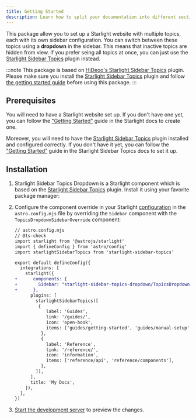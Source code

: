```yaml
---
title: Getting Started
description: Learn how to split your documentation into different sections, called topics, each with its own sidebar.
---
```


This package allow you to set up a Starlight website with multiple topics, each with its own sidebar configuration. You can switch between these topics using a **dropdown** in the sidebar. This means that inactive topics are hidden from view. If you prefer seing all topics at once, you can just use the [Starlight Sidebar Topics](https://starlight-sidebar-topics.netlify.app/) plugin instead.

:::note
This package is based on [HiDeoo's Starlight Sidebar Topics](https://github.com/HiDeoo/starlight-sidebar-topics) plugin. Please make sure you install the [Starlight Sidebar Topics](https://starlight-sidebar-topics.netlify.app/) plugin and follow [the getting started guide](https://starlight-sidebar-topics.netlify.app/getting-started) before using this package.
:::

## Prerequisites

You will need to have a Starlight website set up.
If you don't have one yet, you can follow the ["Getting Started"](https://starlight.astro.build/getting-started) guide in the Starlight docs to create one.

Moreover, you will need to have the [Starlight Sidebar Topics](https://starlight-sidebar-topics.netlify.app/) plugin installed and configured correctly.
If you don't have it yet, you can follow the ["Getting Started"](https://starlight-sidebar-topics.netlify.app/getting-started) guide in the Starlight Sidebar Topics docs to set it up.

## Installation


<Steps>

1. Starlight Sidebar Topics Dropdown is a Starlight component which is based on the [Starlight Sidebar Topics](https://starlight-sidebar-topics.netlify.app/) plugin. Install it using your favorite package manager:

    <PackageManagers pkg="starlight-sidebar-topics-dropdown" />

2. Configure the component override in your Starlight [configuration](https://starlight.astro.build/reference/configuration/#components) in the `astro.config.mjs` file by overriding the `Sidebar` component with the `TopicsDropdownSidebarOverride` component:

    ```diff lang="js"
    // astro.config.mjs
    // @ts-check
    import starlight from '@astrojs/starlight'
    import { defineConfig } from 'astro/config'
    import starlightSidebarTopics from 'starlight-sidebar-topics'

    export default defineConfig({
      integrations: [
        starlight({
    +      components: {
    +        Sidebar: "starlight-sidebar-topics-dropdown/TopicsDropdownSidebarOverride.astro",
    +      },
          plugins: [
            starlightSidebarTopics([
             {
                label: 'Guides',
                link: '/guides/',
                icon: 'open-book',
                items: ['guides/getting-started', 'guides/manual-setup'],
              },
              {
                label: 'Reference',
                link: '/reference/',
                icon: 'information',
                items: ['reference/api', 'reference/components'],
              },
            ]),
          ],
          title: 'My Docs',
        }),
      ],
    })
    ```

3. [Start the development server](https://starlight.astro.build/getting-started/#start-the-development-server) to preview the changes.

</Steps>
